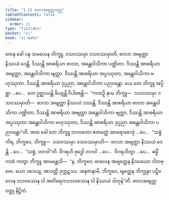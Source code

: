 ```yaml
---
title: "1.21 ဗာလအဗျတ္တဝတ္ထု"
tableOfContents: false
sidebar:
  order: 21
type: "tipitaka"
basket: "vi"
book: "vi-maha"
---
```



<DynamicBreadcrumb />

<Division number="82" book="vi-maha" e="ch" v="3" p="88">

<Paragraph number="363" book="vi-maha">
တေန ခေါ ပန သမယေန ဘိက္ခူ, ဒသဝဿမှာ ဒသဝဿမှာတိ, ဗာလာ အဗျတ္တာ နိဿယံ ဒေန္တိ. ဒိဿန္တိ အာစရိယာ ဗာလာ, အန္တေဝါသိကာ ပဏ္ဍိတာ. ဒိဿန္တိ အာစရိယာ အဗျတ္တာ, အန္တေဝါသိကာ ဗျတ္တာ. ဒိဿန္တိ အာစရိယာ အပ္ပဿုတာ, အန္တေဝါသိကာ ဗဟုဿုတာ. ဒိဿန္တိ အာစရိယာ ဒုပ္ပညာ, အန္တေဝါသိကာ ပညဝန္တော. ယေ တေ ဘိက္ခူ အပ္ပိစ္ဆာ …ပေ…  တေ ဥဇ္ဈာယန္တိ ခိယျန္တိ ဝိပါစေန္တိ—  “ကထဉှိ နာမ ဘိက္ခူ—  ဒသဝဿမှာ ဒသဝဿမှာတိ—  ဗာလာ အဗျတ္တာ နိဿယံ ဒဿန္တိ. ဒိဿန္တိ အာစရိယာ ဗာလာ အန္တေဝါသိကာ ပဏ္ဍိတာ, ဒိဿန္တိ အာစရိယာ အဗျတ္တာ အန္တေဝါသိကာ ဗျတ္တာ, ဒိဿန္တိ အာစရိယာ အပ္ပဿုတာ အန္တေဝါသိကာ ဗဟုဿုတာ, ဒိဿန္တိ အာစရိယာ ဒုပ္ပညာ အန္တေဝါသိကာ ပညဝန္တော”တိ. အထ ခေါ တေ ဘိက္ခူ ဘဂဝတော ဧတမတ္ထံ အာရောစေသုံ …ပေ…  “သစ္စံ ကိရ, ဘိက္ခဝေ, ဘိက္ခူ—  ဒသဝဿမှာ ဒသဝဿမှာတိ—  ဗာလာ အဗျတ္တာ နိဿယံ ဒေန္တိ …ပေ…  “သစ္စံ, ဘဂဝါ”တိ. ဝိဂရဟိ ဗုဒ္ဓေါ ဘဂဝါ …ပေ…  ဝိဂရဟိတွာ …ပေ…  ဓမ္မိံ ကထံ ကတွာ ဘိက္ခူ အာမန္တေသိ—  “န, ဘိက္ခဝေ, ဗာလေန အဗျတ္တေန နိဿယော ဒါတဗ္ဗော. ယော ဒဒေယျ, အာပတ္တိ ဒုက္ကဋဿ. အနုဇာနာမိ, ဘိက္ခဝေ, ဗျတ္တေန ဘိက္ခုနာ ပဋိဗလေန ဒသဝဿေန ဝါ အတိရေကဒသဝဿေန ဝါ နိဿယံ ဒါတုန်”တိ.

</Paragraph>
</Division>

<Paragraph number="364" type="center" book="vi-maha">
ဗာလအဗျတ္တဝတ္ထု နိဋ္ဌိတံ.
</Paragraph>
